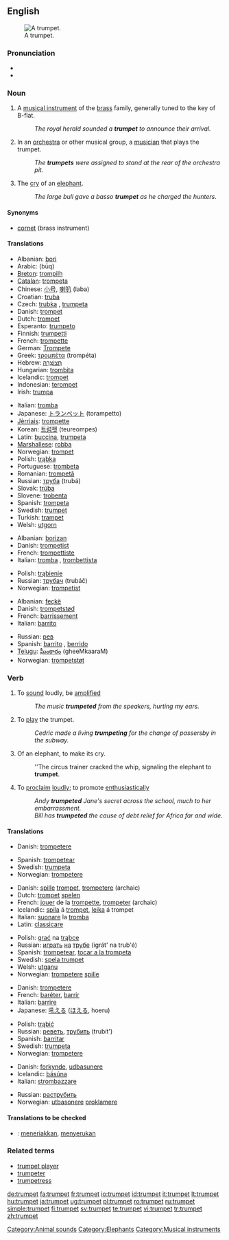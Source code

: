 {{wikipedia}}
==English==
[[Image:Trumpet.jpg|thumb|right|A trumpet.]]

===Pronunciation===
* {{IPA|/ˈtrʌmpət/}}
* {{SAMPA|/"trVmp@t/}}

===Noun===
{{en-noun}}

# A [[musical instrument]] of the [[brass]] family, generally tuned to the key of B-flat.
#: ''The royal herald sounded a '''trumpet''' to announce their arrival.''
# In an [[orchestra]] or other musical group, a [[musician]] that plays the trumpet.
#: ''The '''trumpets''' were assigned to stand at the rear of the orchestra pit.''
# The [[cry]] of an [[elephant]].
#: ''The large bull gave a basso '''trumpet''' as he charged the hunters.''

====Synonyms====
* [[cornet]] (brass instrument)

====Translations====
{{trans-top|brass instrument}}
* Albanian: [[bori]]
* Arabic: {{ARchar|[[بوق]]}} (būq)
* [[Breton]]: [[trompilh]]
* [[Catalan]]: [[trompeta]] {{f}}
* Chinese: [[小号]], [[喇叭]] (laba)
* Croatian: [[truba]] {{f}}
* Czech: [[trubka]] {{f}}, [[trumpeta]] {{f}}
* Danish: [[trompet]] {{c}}
* Dutch: [[trompet]] {{f}}
* Esperanto: [[trumpeto]]
* Finnish: [[trumpetti]]
* French: [[trompette]] {{f}}
* German: [[Trompete]] {{f}}
* Greek: [[τρομπέτα]] (trompéta) {{f}}
* Hebrew: [[חצוצרה|חֲצוֹצְרָה]] {{f}}
* Hungarian: [[trombita]]
* Icelandic: [[trompet]] {{m}}
* Indonesian: [[terompet]]
* Irish: [[trumpa]] {{m}}
{{trans-mid}}
* Italian: [[tromba]] {{f}}
* Japanese: [[トランペット]] (torampetto)
* [[Jèrriais]]: [[trompette]] {{f}}
* Korean: [[트럼펫]] (teureompes)
* Latin: [[buccina]], [[trumpeta]]
* [[Marshallese]]: [[robba]]
* Norwegian: [[trompet]] {{m}}
* Polish: [[trąbka]] {{f}}
* Portuguese: [[trombeta]]
* Romanian: [[trompetă]] {{f}}
* Russian: [[труба]] (trubá) {{f}}
* Slovak: [[trúba]] {{f}}
* Slovene: [[trobenta]] {{f}}
* Spanish: [[trompeta]] {{f}}
* Swedish: [[#Swedish|trumpet]] {{c}}
* Turkish: [[trampet]]
* Welsh: [[utgorn]] {{m}}
{{trans-bottom}}

{{trans-top|musician playing a trumpet}}
* Albanian: [[borizan]]
* Danish: [[trompetist]]
* French: [[trompettiste]]
* Italian: [[tromba]] {{f}}, [[trombettista]] {{m}}
{{trans-mid}}
* Polish: [[trąbienie]] {{n}}
* Russian: [[трубач]] (trubáč) {{m}}
* Norwegian: [[trompetist]] {{m}}
{{trans-bottom}}

{{trans-top|elephant noise}}
* Albanian: [[feçkë]]
* Danish: [[trompetstød]]
* French: [[barrissement]]
* Italian: [[barrito]] {{m}}
{{trans-mid}}
* Russian: [[рев]] {{m}}
* Spanish: [[barrito]] {{m}}, [[berrido]] {{m}}
* [[Telugu]]: [[ఘీంకారం]] (gheeMkaaraM)
* Norwegian: [[trompetstøt]] {{n}}
{{trans-bottom}}

===Verb===
{{en-verb}}

# {{intransitive}} To [[sound]] loudly, be [[amplified]]
#: ''The music '''trumpeted''' from the speakers, hurting my ears.''
# {{intransitive}} To [[play]] the trumpet.
#: ''Cedric made a living '''trumpeting''' for the change of passersby in the subway.''
# {{intransitive}} Of an elephant, to make its cry.
#: ''The circus trainer cracked the whip, signaling the elephant to '''trumpet'''.
# {{transitive}} To [[proclaim]] [[loudly]]; to promote [[enthusiastic]]ally
#: ''Andy '''trumpeted''' Jane's secret across the school, much to her embarrassment.''
#: ''Bill has '''trumpeted''' the cause of debt relief for Africa far and wide.''

====Translations====
{{trans-top|sound loudly}}
* Danish: [[trompetere]]
{{trans-mid}}
* Spanish: [[trompetear]]
* Swedish: [[trumpeta]]
* Norwegian: [[trompetere]]
{{trans-bottom}}

{{trans-top|play the instrument}}
* Danish: [[spille]] [[trompet]], [[trompetere]] (archaic)
* Dutch: [[trompet]] [[spelen]]
* French: [[jouer]] de la [[trompette]], [[trompeter]] (archaic)
* Icelandic: [[spila]] á [[trompet]], [[leika]] á trompet
* Italian: [[suonare]] la [[tromba]]
* Latin: [[classicare]]
{{trans-mid}}
* Polish: [[grać]] na [[trąbka|trąbce]]
* Russian: [[играть]] [[на]] [[труба|трубе]] (igrát' na trub'é)
* Spanish: [[trompetear]], [[tocar a la trompeta]]
* Swedish: [[spela trumpet]]
* Welsh: [[utganu]]
* Norwegian: [[trompetere]] [[spille]]
{{trans-bottom}}

{{trans-top|make an elephant call}}
* Danish: [[trompetere]]
* French: [[baréter]], [[barrir]]
* Italian: [[barrire]]
* Japanese: [[吼える]] ([[ほえる]], hoeru)
{{trans-mid}}
* Polish: [[trąbić]]
* Russian: [[реветь]], [[трубить]] (trubít')
* Spanish: [[barritar]]
* Swedish: [[trumpeta]]
* Norwegian: [[trompetere]]
{{trans-bottom}}

{{trans-top|proclaim loudly}}
* Danish: [[forkynde]], [[udbasunere]]
* Icelandic: [[básúna]]
* Italian: [[strombazzare]]
{{trans-mid}}
* Russian: [[раструбить]]
* Norwegian: [[utbasonere]] [[proklamere]]
{{trans-bottom}}

====Translations to be checked====
{{checktrans}}
* {{ttbc|Indonesian}}: [[teriak|meneriakkan]], [[seru|menyerukan]]

===Related terms===
* [[trumpet player]]
* [[trumpeter]]
* [[trumpetress]]

[[Category:Animal sounds]]
[[Category:Elephants]]
[[Category:Musical instruments]]

[[de:trumpet]]
[[fa:trumpet]]
[[fr:trumpet]]
[[io:trumpet]]
[[id:trumpet]]
[[it:trumpet]]
[[lt:trumpet]]
[[hu:trumpet]]
[[ja:trumpet]]
[[ug:trumpet]]
[[pl:trumpet]]
[[ro:trumpet]]
[[ru:trumpet]]
[[simple:trumpet]]
[[fi:trumpet]]
[[sv:trumpet]]
[[te:trumpet]]
[[vi:trumpet]]
[[tr:trumpet]]
[[zh:trumpet]]
